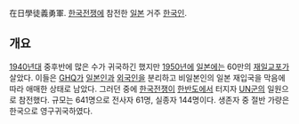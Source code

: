 在日學徒義勇軍. [[한국전쟁]]에 참전한 [[일본]] 거주 [[한국인]].
== 개요 ==
[[1940년대]] 중후반에 많은 수가 귀국하긴 했지만 [[1950년]]에 [[일본]]에는 60만의 [[재일교포]]가 살았다. 이들은 [[GHQ]]가 [[일본인]]과 [[외국인]]을 분리하고 비일본인의 일본 재입국을 막음에 따라 애매한 상태로 남았다. 그러던 중에 [[한국전쟁]]이 [[한반도]]에서 터지자 [[UN군]]의 일원으로 참전했다. 규모는 641명으로 전사자 61명, 실종자 144명이다. 생존자 중 절반 가량은 한국으로 영구귀국하였다.
